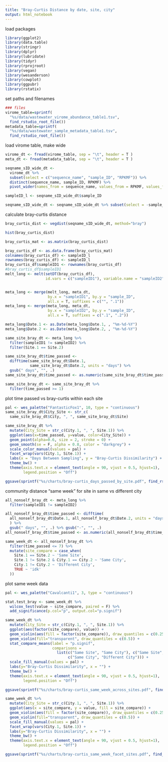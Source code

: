 ```yaml
---
title: "Bray-Curtis Distance by date, site, city"
output: html_notebook
---
```


load packages
```r
library(ggplot2)
library(data.table)
library(stringr)
library(dplyr)
library(lubridate)
library(tidyr)
library(rprojroot)
library(vegan)
library(wesanderson)
library(cowplot)
library(ggpubr)
library(rstatix)
```

set paths and filenames
```r
### files
virome_table=sprintf(
  "%s/data/wastewater_virome_abundance_table1.tsv", 
  find_rstudio_root_file())
metadata_table=sprintf(
  "%s/data/wastewater_sample_metadata_table1.tsv", 
  find_rstudio_root_file())

```

load virome table, make wide
```r
virome_dt <- fread(virome_table, sep = "\t", header = T )
meta_dt <- fread(metadata_table, sep = "\t", header = T )

seqname_sID_wide_dt <- 
  virome_dt %>% 
  subset(select = c("sequence_name", "sample_ID", "RPKMF")) %>%
  distinct(sequence_name, sample_ID, RPKMF) %>%
  pivot_wider(names_from = sequence_name, values_from = RPKMF, values_fill = 0)

sampleID_l <- seqname_sID_wide_dt$sample_ID

seqname_sID_wide_dt <- seqname_sID_wide_dt %>% subset(select = -sample_ID)
```

calculate bray-curtis distance
```r
bray_curtis_dist <- vegdist(seqname_sID_wide_dt, method="bray")

hist(bray_curtis_dist)

bray_curtis_mat <- as.matrix(bray_curtis_dist)

bray_curtis_df <- as.data.frame(bray_curtis_mat)
colnames(bray_curtis_df) <- sampleID_l
rownames(bray_curtis_df) <- sampleID_l
bray_curtis_df$sampleID1 <- rownames(bray_curtis_df)
#bray_curtis_df$sampleID1
melt_long <- melt(setDT(bray_curtis_df), 
                  id.vars = c("sampleID1"), variable.name = "sampleID2")


meta_long <- merge(melt_long, meta_dt, 
                   by.x = "sampleID1", by.y = "sample_ID", 
                   all.x = T, suffixes = c("", ".1"))
meta_long <- merge(meta_long, meta_dt, 
                   by.x = "sampleID2", by.y = "sample_ID", 
                   all.x = T, suffixes = c(".1", ".2"))

meta_long$Date.1 <- as.Date(meta_long$Date.1, , "%m-%d-%Y")
meta_long$Date.2 <- as.Date(meta_long$Date.2, , "%m-%d-%Y")

same_site_bray_dt <- meta_long %>% 
  filter(sampleID1 != sampleID2) %>%
  filter(Site.1 == Site.2)

same_site_bray_dt$time_passed <- 
  difftime(same_site_bray_dt$Date.1, 
           same_site_bray_dt$Date.2, units = "days") %>% 
  gsub(" days", "", .)
same_site_bray_dt$time_passed <- as.numeric(same_site_bray_dt$time_passed)

same_site_bray_dt <- same_site_bray_dt %>% 
  filter(time_passed >= 1) 
```

plot time passed vs bray-curtis within each site
```r

pal <- wes_palette("FantasticFox1", 10, type = "continuous")
same_site_bray_dt$City_Site <- str_c(
  same_site_bray_dt$City, ", ", same_site_bray_dt$Site)

same_site_bray_dt %>%
  mutate(City_Site = str_c(City.1, ", ", Site.1)) %>%
  ggplot(aes(x=time_passed, y=value, color=City_Site)) +
  geom_point(alpha=0.6, size = 2, stroke = 0) +
  geom_smooth(se = F, alpha = 0.8, color = "darkgrey") +
  scale_color_manual(values = pal) +
  facet_wrap(vars(City.1, Site.1)) +
  labs(x = "Days Between Sampling", y = "Bray-Curtis Dissimilarity") +
  theme_bw() +
  theme(axis.text.x = element_text(angle = 90, vjust = 0.5, hjust=1),
        legend.position = "Off")

ggsave(sprintf("%s/charts/bray-curtis_days_passed_by_site.pdf", find_rstudio_root_file()), width = 7, height = 6)

```

community distance "same week" for site in same vs different city
```r
all_nonself_bray_dt <- meta_long %>% 
  filter(sampleID1 != sampleID2)

all_nonself_bray_dt$time_passed <- difftime(
  all_nonself_bray_dt$Date.1, all_nonself_bray_dt$Date.2, units = "days"
  ) %>% 
  gsub(" days", "", .) %>% gsub("-", "", .)
all_nonself_bray_dt$time_passed <- as.numeric(all_nonself_bray_dt$time_passed)

same_week_dt <- all_nonself_bray_dt %>%
  filter(time_passed <= 7) %>%
  mutate(site_compare = case_when(
    Site.1 == Site.2 ~ 'Same Site',
    Site.1 != Site.2 & City.1 == City.2 ~ 'Same City',
    City.1 != City.2 ~ 'Different City',
    TRUE ~ 'idk'
  ))
```

plot same week data
```r

pal <- wes_palette("Cavalcanti1", 3, type = "continuous")

stat.test_bray <- same_week_dt %>% 
  wilcox_test(value ~ site_compare, paired = F) %>%
  add_significance(p.col="p", output.col="p.signif")

same_week_dt %>%
  mutate(City_Site = str_c(City.1, ", ", Site.1)) %>%
  ggplot(aes(factor(site_compare), value)) +
  geom_violin(aes(fill = factor(site_compare)), draw_quantiles = c(0.25, 0.75), linetype = "dotted") +
  geom_violin(fill="transparent", draw_quantiles = c(0.5)) +
  stat_compare_means(label = "p.signif",
                     comparisons = 
                       list(c("Same Site", "Same City"), c("Same Site", "Different City"),
                            c("Same City", "Different City"))) +
  scale_fill_manual(values = pal) +
  labs(y="Bray-Curtis Dissimilarity", x = "") +
  theme_bw() +
  theme(axis.text.x = element_text(angle = 90, vjust = 0.5, hjust=1),
        legend.position = "Off")

ggsave(sprintf("%s/charts/bray-curtis_same_week_across_sites.pdf", find_rstudio_root_file()), width = 3, height = 4.5)

same_week_dt %>%
  mutate(City_Site = str_c(City.1, ", ", Site.1)) %>%
  ggplot(aes(x = site_compare, y = value, fill = site_compare)) +
  geom_violin(aes(fill = factor(site_compare)), draw_quantiles = c(0.25, 0.75), linetype = "dotted") +
  geom_violin(fill="transparent", draw_quantiles = c(0.5)) +
  scale_fill_manual(values = pal) +
  facet_wrap(vars(City.1, Site.1)) +
  labs(y="Bray-Curtis Dissimilarity", x = "") +
  theme_bw() +
  theme(axis.text.x = element_text(angle = 90, vjust = 0.5, hjust=1),
        legend.position = "Off")

ggsave(sprintf("%s/charts/bray-curtis_same_week_facet_sites.pdf", find_rstudio_root_file()), width = 7, height = 7)

```




